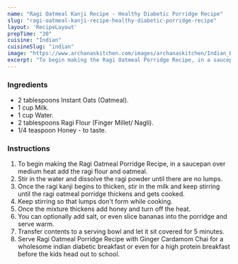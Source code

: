 ---
name: "Ragi Oatmeal Kanji Recipe - Healthy Diabetic Porridge Recipe"
slug: "ragi-oatmeal-kanji-recipe-healthy-diabetic-porridge-recipe"
layout: 'RecipeLayout'
prepTime: "30"
cuisine: "Indian"
cuisineSlug: "indian"
image: "https://www.archanaskitchen.com/images/archanaskitchen/Indian_Breakfast_Tiffins/Ragi_Oatmeal_Porridge_Recipe_Breakfast_Kids-1.jpg"
excerpt: "To begin making the Ragi Oatmeal Porridge Recipe, in a saucepan over medium heat add the ragi flour and oatmeal"
---

### Ingredients

- 2 tablespoons Instant Oats (Oatmeal).
- 1 cup Milk.
- 1 cup Water.
- 2 tablespoons Ragi Flour (Finger Millet/ Nagli).
- 1/4 teaspoon Honey - to taste.

### Instructions

1. To begin making the Ragi Oatmeal Porridge Recipe, in a saucepan over medium heat add the ragi flour and oatmeal.
1. Stir in the water and dissolve the ragi powder until there are no lumps.
1. Once the ragi kanji begins to thicken, stir in the milk and keep stirring until the ragi oatmeal porridge thickens and gets cooked.
1. Keep stirring  so that lumps don't form while cooking.
1. Once the mixture thickens add honey and turn off the heat.
1. You can optionally add salt, or even slice bananas into the porridge and serve warm.
1. Transfer contents to a serving bowl and let it sit covered for 5 minutes.
1. Serve Ragi Oatmeal Porridge Recipe with Ginger Cardamom Chai  for a wholesome indian diabetic breakfast or even for a high protein breakfast before the kids head out to school.
